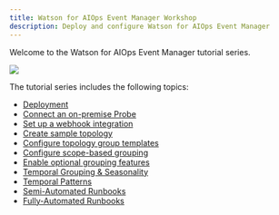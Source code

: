 ```yaml
---
title: Watson for AIOps Event Manager Workshop
description: Deploy and configure Watson for AIOps Event Manager
---
```


Welcome to the Watson for AIOps Event Manager tutorial series.

![](images/Intro.png)

The tutorial series includes the following topics:

- [Deployment](/tutorials/aiops/installation)
- [Connect an on-premise Probe](/tutorials/aiops/connections)
- [Set up a webhook integration](/tutorials/aiops/webhook)
- [Create sample topology](/tutorials/aiops/createTopology)
- [Configure topology group templates](/tutorials/aiops/configureTopology)
- [Configure scope-based grouping](/tutorials/aiops/scopeBasedGrouping)
- [Enable optional grouping features](/tutorials/aiops/optionalGrouping)
- [Temporal Grouping & Seasonality](/tutorials/aiops/temporalGrouping)
- [Temporal Patterns](/tutorials/aiops/temporalPatterns)
- [Semi-Automated Runbooks](/tutorials/aiops/semiAutomatedRunbooks)
- [Fully-Automated Runbooks](/tutorials/aiops/fullyAutomatedRunbooks)
